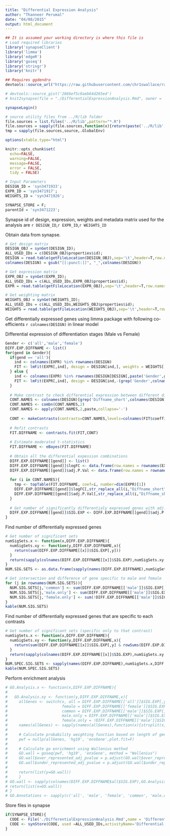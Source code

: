 ```yaml
---
title: "Differential Expression Analysis"
author: "Thanneer Perumal"
date: "04/08/2015"
output: html_document
---
```

  
```r
## It is assumed your working directory is where this file is
# Load required libraries
library('synapseClient')
library('limma')
library('edgeR')
library('goseq')
library('stringr')
library('knitr')

## Requires ggdendro
devtools::source_url("https://raw.githubusercontent.com/chr1swallace/random-functions/master/R/ggplot-heatmap.R")

# devtools::source_gist('2866ef5c0aeb64d265ed')
# knit2synapse(file = "./DifferentialExpressionAnalysis.Rmd", owner = 'syn3475606', wikiName = "Differential Expression Analysis",overwrite=T)

synapseLogin()

# source utility files from ../R/lib folder
file.sources = list.files('../R/lib',pattern="*.R")
file.sources = sapply(file.sources,function(x){return(paste('../R/lib',x,sep='/'))})
tmp = sapply(file.sources,source,.GlobalEnv)

options(xtable.type="html")

knitr::opts_chunk$set(
  echo=FALSE,
  warning=FALSE,
  message=FALSE,
  error = FALSE,
  tidy = FALSE)
```

```r
# Input Parameters
DESIGN_ID = 'syn3471933';
EXPR_ID = 'syn3471917';
WEIGHTS_ID = 'syn3471926';

SYNAPSE_STORE = F;
parentId = 'syn3471223';
```
Synapse id of design, expression, weights and metadata matrix used for the analysis are `r DESIGN_ID`,`r EXPR_ID`,`r WEIGHTS_ID`

Obtain data from synapse.
```r
# Get design matrix
DESIGN_OBJ = synGet(DESIGN_ID);
ALL_USED_IDs = c(DESIGN_OBJ$properties$id);
DESIGN = read.table(getFileLocation(DESIGN_OBJ),sep='\t',header=T,row.names=1, check.names=FALSE)
colnames(DESIGN) = gsub("[[:punct:]]", "_",colnames(DESIGN))

# Get expression matrix
EXPR_OBJ = synGet(EXPR_ID);
ALL_USED_IDs = c(ALL_USED_IDs,EXPR_OBJ$properties$id);
EXPR = read.table(getFileLocation(EXPR_OBJ),sep='\t',header=T,row.names=1, check.names=FALSE)

# Get weighting matrix
WEIGHTS_OBJ = synGet(WEIGHTS_ID);
ALL_USED_IDs = c(ALL_USED_IDs,WEIGHTS_OBJ$properties$id);
WEIGHTS = read.table(getFileLocation(WEIGHTS_OBJ),sep='\t',header=T,row.names=1, check.names=FALSE)
```

Get differentially expressed genes using limma package with following co-efficients `r colnames(DESIGN)` in linear model

Differential expression of differentiation stages (Male vs Female)
```r
Gender <- c('all','male','female')
DIFF.EXP.DIFFNAME <- list()
for(gend in Gender){
  if(gend == 'all'){
    ind <- colnames(EXPR) %in% rownames(DESIGN)
    FIT <- lmFit(EXPR[,ind], design = DESIGN[ind,], weights = WEIGHTS[,ind])
  } else {
    ind <- colnames(EXPR) %in% rownames(DESIGN[DESIGN[,paste('Gender',gend,sep='')] == 1,])
    FIT <- lmFit(EXPR[,ind], design = DESIGN[ind,-(grep('Gender',colnames(DESIGN)))], weights = WEIGHTS[,ind])
  }
                
  # Make contrast to check differential expression between different differentiation stages
  CONT.NAMES <- colnames(DESIGN)[grep('Diffname_short',colnames(DESIGN))]
  CONT.NAMES <- combn(CONT.NAMES,2)
  CONT.NAMES <- apply(CONT.NAMES,2,paste,collapse='-')
  
  CONT <- makeContrasts(contrasts=CONT.NAMES,levels=colnames(FIT$coefficients))
  
  # Refit contrasts
  FIT.DIFFNAME <- contrasts.fit(FIT,CONT)
  
  # Estimate moderated t-statistics
  FIT.DIFFNAME <- eBayes(FIT.DIFFNAME)
  
  # Obtain all the differential expession combinations
  DIFF.EXP.DIFFNAME[[gend]] <- list()
  DIFF.EXP.DIFFNAME[[gend]]$logFC <- data.frame(row.names = rownames(EXPR))
  DIFF.EXP.DIFFNAME[[gend]]$adj.P.Val <- data.frame(row.names = rownames(EXPR))
  
  for (i in CONT.NAMES){
    tmp <- topTable(FIT.DIFFNAME, coef=i, number=dim(EXPR)[1])    
    DIFF.EXP.DIFFNAME[[gend]]$logFC[,str_replace_all(i,"Diffname_short","")] <- tmp[rownames(DIFF.EXP.DIFFNAME[[gend]]$logFC),'logFC']
    DIFF.EXP.DIFFNAME[[gend]]$adj.P.Val[,str_replace_all(i,"Diffname_short","")] <- tmp[rownames(DIFF.EXP.DIFFNAME[[gend]]$adj.P.Val),'adj.P.Val']
  }
  
  # Get number of significantly differentialy expressed genes with adj.P.Val <= 0.001 and abs(logFC) >= 2
  DIFF.EXP.DIFFNAME[[gend]]$SIG.EXP <- DIFF.EXP.DIFFNAME[[gend]]$adj.P.Val<=0.001 & abs(DIFF.EXP.DIFFNAME[[gend]]$logFC) >= 2  
}
```

Find number of differentially expressed genes
```r
# Get number of significant sets
numSigSets.x <- function(x,DIFF.EXP.DIFFNAME){
  numSigSets.xy <- function(y,DIFF.EXP.DIFFNAME,x){
    return(sum(DIFF.EXP.DIFFNAME[[x]]$SIG.EXP[,y]))
  }  
  return(sapply(colnames(DIFF.EXP.DIFFNAME[[x]]$SIG.EXP),numSigSets.xy,DIFF.EXP.DIFFNAME,x))
}
NUM.SIG.SETS <- as.data.frame(sapply(names(DIFF.EXP.DIFFNAME),numSigSets.x,DIFF.EXP.DIFFNAME))

# Get intersection and difference of gene specific to male and female
for (j in rownames(NUM.SIG.SETS)){
  NUM.SIG.SETS[j,'common'] <- sum(DIFF.EXP.DIFFNAME[['male']]$SIG.EXP[,j] & DIFF.EXP.DIFFNAME[['female']]$SIG.EXP[,j])
  NUM.SIG.SETS[j,'male.only'] <- sum(DIFF.EXP.DIFFNAME[['male']]$SIG.EXP[,j] & !DIFF.EXP.DIFFNAME[['female']]$SIG.EXP[,j])
  NUM.SIG.SETS[j,'female.only'] <- sum(!DIFF.EXP.DIFFNAME[['male']]$SIG.EXP[,j] & DIFF.EXP.DIFFNAME[['female']]$SIG.EXP[,j])
}
kable(NUM.SIG.SETS)
```

Find number of differentially expressed genes that are specific to each contrasts

```r
# Get number of significant sets (specific only to that contrast)
numSigSets.x <- function(x,DIFF.EXP.DIFFNAME){
  numSigSets.xy <- function(y,DIFF.EXP.DIFFNAME,x){
    return(sum(DIFF.EXP.DIFFNAME[[x]]$SIG.EXP[,y] & rowSums(DIFF.EXP.DIFFNAME[[x]]$SIG.EXP[,-(grep(y,colnames(DIFF.EXP.DIFFNAME[[x]]$SIG.EXP)))])==0))
  }  
  return(sapply(colnames(DIFF.EXP.DIFFNAME[[x]]$SIG.EXP),numSigSets.xy,DIFF.EXP.DIFFNAME,x))
}
NUM.SPEC.SIG.SETS <- sapply(names(DIFF.EXP.DIFFNAME),numSigSets.x,DIFF.EXP.DIFFNAME)
kable(NUM.SPEC.SIG.SETS)
```

Perform enrichment analysis

```r
# GO.Analysis.x <- function(x,DIFF.EXP.DIFFNAME){
#   
#   GO.Analysis.xy <- function(y,DIFF.EXP.DIFFNAME,x){
#     allGenes <- switch(x, all = DIFF.EXP.DIFFNAME[['all']]$SIG.EXP[,y], male = DIFF.EXP.DIFFNAME[['male']]$SIG.EXP[,y],
#                        female = DIFF.EXP.DIFFNAME[['female']]$SIG.EXP[,y],
#                        common = DIFF.EXP.DIFFNAME[['male']]$SIG.EXP[,y] & DIFF.EXP.DIFFNAME[['female']]$SIG.EXP[,y],
#                        male.only = DIFF.EXP.DIFFNAME[['male']]$SIG.EXP[,y] & !DIFF.EXP.DIFFNAME[['female']]$SIG.EXP[,y],
#                        female.only = !DIFF.EXP.DIFFNAME[['male']]$SIG.EXP[,y] & DIFF.EXP.DIFFNAME[['female']]$SIG.EXP[,y])
#     names(allGenes) <- sapply(names(allGenes),function(x){strsplit(x,'\\.')[[1]][1]})
#     
#     # Calculate probability weighting function based on length of gene
#     pwf = nullp(allGenes, 'hg19', 'ensGene',plot.fit=F)
#     
#     # Calculate go enrichment using Wallenius method    
#     GO.wall = goseq(pwf, 'hg19', 'ensGene', method = "Wallenius")
#     GO.wall$over_represented_adj_pvalue = p.adjust(GO.wall$over_represented_pvalue, method = 'bonferroni')
#     GO.wall$under_represented_adj_pvalue = p.adjust(GO.wall$under_represented_pvalue, method = 'bonferroni')
#     
#     return(list(y=GO.wall))
#     }
# GO.wall <- sapply(colnames(DIFF.EXP.DIFFNAME$all$SIG.EXP),GO.Analysis.xy,DIFF.EXP.DIFFNAME,x)
# return(list(x=GO.wall))
# }
# GO.Annotations <- sapply(c('all', 'male', 'female', 'common', 'male.only', 'female.only'),GO.Analysis.x,DIFF.EXP.DIFFNAME)
```

Store files in synapse
 
```r
if(SYNAPSE_STORE){
  CODE <- File('./DifferentialExpressionAnalysis.Rmd',name = 'Differential Analysis',parentId = parentId)
  CODE <- synStore(CODE, used =ALL_USED_IDs,activityName='Differential Analysis', executed='https://github.com/th1vairam/pcbc_c4_analysis/blob/5e919abd2165a84bbbf101c49d95e524dce684e7/code/Rmd/DifferentialExpressionAnalysis.Rmd')
}
```